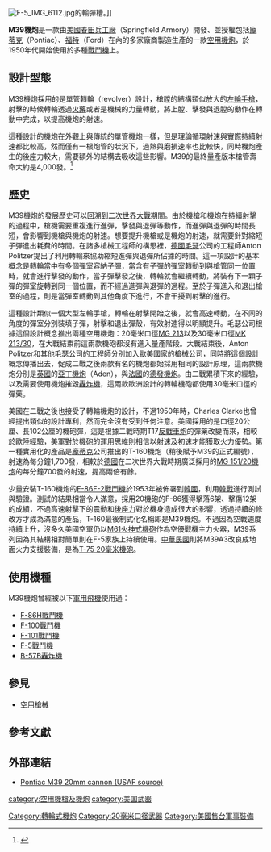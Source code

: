 {{Infobox Weapon
|name= M39
|image= File:Cannon M39A2.png
|image_size= 300px
|caption= 在巴西空軍博物館蒐藏之F-5戰機機首配備之M39A2機炮。
|origin= {{USA}}
|type= [[空用機炮|空用機炮]]
<!-- Type selection -->
|is_ranged=yes
|is_bladed=
|is_explosive=yes
|is_artillery=yes
|is_vehicle=
|is_missile=
|is_UK=
<!-- 服役記錄 -->
|service=1952年－現在 
|used_by=
|wars= [[韓戰|韓戰]]<br>[[越戰|越戰]]
<!-- 生產歷史 -->
|designer= [[春田兵工廠|春田兵工廠]]<br>福特汽車公司
|design_date= 1951年
|manufacturer= [[龐蒂克|龐蒂克]]（Pontiac），福特和其他
|unit_cost=
|production_date=龐蒂克：1951 - 1975<ref>{{Cite web |url=https://history.gmheritagecenter.com/wiki/index.php/One_of_G.M.'s_Contributions_to_National_Security |title=GM’s Pontiac Division produced the M39 aircraft cannon from 1951 to 1975 |access-date=2016-02-13 |archive-url=https://web.archive.org/web/20131204052238/http://history.gmheritagecenter.com/wiki/index.php/One_of_G.M.%27s_Contributions_to_National_Security |archive-date=2013-12-04 |dead-url=yes }}</ref>
|number= 35,500多門（龐蒂克）
|variants= M39，M39A1，M39A2，M39A3 
<!-- 基本規格 -->
|spec_label=
|weight= 80.9公斤（178.5磅）
|length= 1.83米
|part_length=
|width=
|height=
|diameter=
|crew=
|cartridge=
<!-- 投射武器規格 -->
|caliber= 20毫米（0.787英吋）× 102毫米
|barrels=1根（逐行右旋拋物線纏距，[[膛綫|膛綫]]9條）
|action= [[轉輪式機炮|5發式轉輪膛室]]
|rate= 1,500發／分鐘
|velocity= 1,030[[米每秒|米／秒]]（3,300[[英尺每秒|英尺／秒]]）
|range=
|max_range=
|feed=
|sights=
}}
[[File:F-5_IMG_6112.jpg|thumb]]的輸彈槽。]]

'''M39機炮'''是一款由[[美國|美國]][[春田兵工廠|春田兵工廠]]（Springfield Armory）開發、並授權包括[[龐蒂克|龐蒂克]]（Pontiac）、[[福特汽車公司|福特]]（Ford）在內的多家廠商製造生產的一款[[空用機炮|空用機炮]]{{R|Pontiac}}，於1950年代開始使用於多種[[戰鬥機|戰鬥機]]上。

==設計型態==
M39機炮採用的是單管轉輪（revolver）設計，槍膛的結構類似放大的[[左輪手槍|左輪手槍]]，射擊的時候轉輪透過[[火藥|火藥]]或者是機械的力量轉動，將上膛、擊發與退膛的動作在轉動中完成，以提高機炮的射速。

這種設計的機炮在外觀上與傳統的單管機炮一樣，但是理論循環射速與實際持續射速都比較高，然而僅有一根炮管的狀況下，過熱與磨損速率也比較快，同時機炮產生的後座力較大，需要額外的結構去吸收這些影響。M39的最終量產版本槍管壽命大約是4,000發。<ref>{{Cite web |url=https://apps.dtic.mil/dtic/tr/fulltext/u2/a179871.pdf |title=THE HISTORY OF THE AERIAL GATLING GUN，p14-15. |access-date=2021-06-13 |archive-date=2019-05-12 |archive-url=https://web.archive.org/web/20190512222703/https://apps.dtic.mil/dtic/tr/fulltext/u2/a179871.pdf }}</ref> 

==歷史==
M39機炮的發展歷史可以回溯到[[二次世界大戰|二次世界大戰]]期間。由於機槍和機炮在持續射擊的過程中，槍機需要重複進行進彈，擊發與退彈等動作，而進彈與退彈的時間長短，會影響到機槍與機炮的射速。想要提升機槍或是機炮的射速，就需要針對縮短子彈進出耗費的時間。在諸多槍械工程師的構思裡，[[德國|德國]][[毛瑟|毛瑟]]公司的工程師Anton Politzer提出了利用轉輪來協助縮短進彈與退彈所佔據的時間。這一項設計的基本概念是轉輪當中有多個彈室容納子彈，當含有子彈的彈室轉動到與槍管同一位置時，就會進行擊發的動作，當子彈擊發之後，轉輪就會繼續轉動，將裝有下一顆子彈的彈室旋轉到同一個位置，而不經過進彈與退彈的過程。至於子彈進入和退出槍室的過程，則是當彈室轉動到其他角度下進行，不會干擾到射擊的進行。

這種設計類似一個大型左輪手槍，轉輪在射擊開始之後，就會高速轉動，在不同的角度的彈室分別裝填子彈，射擊和退出彈殼，有效射速得以明顯提升。毛瑟公司根據這個設計概念推出兩種空用機炮：20毫米口徑[[毛瑟MG213轉輪式機炮|MG 213]]以及30毫米口徑[[毛瑟MG213轉輪式機炮|MK 213/30]]，在大戰結束前這兩款機砲都沒有進入量產階段。大戰結束後，Anton Politzer和其他毛瑟公司的工程師分別加入歐美國家的槍械公司，同時將這個設計概念傳播出去，促成二戰之後兩款有名的機炮都始採用相同的設計原理，這兩款機炮分別是[[英國|英國]]的[[亞丁轉輪式機炮|亞丁機炮]]（Aden），與[[法國|法國]]的[[德發轉輪式機炮|德發機炮]]。由二戰累積下來的經驗，以及需要使用機炮摧毀[[轟炸機|轟炸機]]，這兩款歐洲設計的轉輪機砲都使用30毫米口徑的彈藥。

美國在二戰之後也接受了轉輪機炮的設計，不過1950年時，Charles Clarke也曾經提出類似的設計專利，然而完全沒有受到任何注意。美國採用的是口徑20公厘、長102公厘的機砲彈，這是根據二戰時期T17[[反戰車炮|反戰車炮]]的彈藥改變而來，相較於歐陸經驗，美軍對於機砲的運用思維則相信以射速及初速才能獲取火力優勢。第一種實用化的產品是[[龐蒂克|龐蒂克]]公司推出的T-160機炮（稍後賦予M39的正式編號），射速為每分鐘1,700發，相較於[[德國|德國]]在二次世界大戰時期廣泛採用的[[MG_151機炮|MG 151/20機炮]]的每分鐘700發的射速，提高兩倍有餘。

少量安裝T-160機炮的[[F-86戰鬥機|F-86F-2戰鬥機]]於1953年被佈署到[[韓國|韓國]]，利用[[韓戰|韓戰]]進行測試與驗證。測試的結果相當令人滿意，採用20機砲的F-86獲得擊落6架、擊傷12架的成績，不過高速射擊下的震動和[[後座力|後座力]]對於機身造成很大的影響，透過持續的修改方才成為滿意的產品，T-160最後制式化名稱即是M39機炮。不過因為空戰速度持續上升，沒多久美國空軍仍以[[M61火神式機砲|M61火神式機砲]]作為空優戰機主力火器，M39系列因為其結構相對簡單則在F-5家族上持續使用。[[中華民國|中華民國]]則將M39A3改良成地面火力支援裝備，是為[[T-75_20毫米機砲|T-75 20毫米機砲]]。

==使用機種==
M39機炮曾經被以下[[軍用飛機|軍用飛機]]使用過：
*[[F-86|F-86H戰鬥機]]
*[[F-100戰鬥機|F-100戰鬥機]]
*[[F-101戰鬥機|F-101戰鬥機]]
*[[F-5戰鬥機|F-5戰鬥機]]
*[[B-57轟炸機|B-57B轟炸機]]

==參見==
*[[空用槍械|空用槍械]]

==參考文獻==
{{reflist|refs=
<ref name="Pontiac">{{Cite web |url=http://www.hill.af.mil/library/factsheets/factsheet.asp?id=5700 |title=20MM REVOLVING CANNON |language=en |archiveurl=https://web.archive.org/web/20131216143013/http://www.hill.af.mil/library/factsheets/factsheet.asp?id=5700 |archivedate=2013-12-16 |publisher={{link-en|希爾空軍基地|Hill Air Force Base}} |date=2007-09-24 |accessdate=2014-10-18 |deadurl=yes }}</ref>
|
<ref>Anthony G. Williams, Rapid Fire Airlife Publishing, Ltd, ISBN 1840371226</ref>
}}

==外部連結==
*[https://web.archive.org/web/20110604020252/http://www.hill.af.mil/library/factsheets/factsheet.asp?id=5700 Pontiac M39 20mm cannon (USAF source)]

[[category:空用機槍及機炮|category:空用機槍及機炮]]
[[Category:轉輪式機炮|Category:轉輪式機炮]]
[[category:美国武器|category:美国武器]]
[[Category:20毫米口径武器|Category:20毫米口径武器]]
[[Category:美國售台軍事裝備|Category:美國售台軍事裝備]]